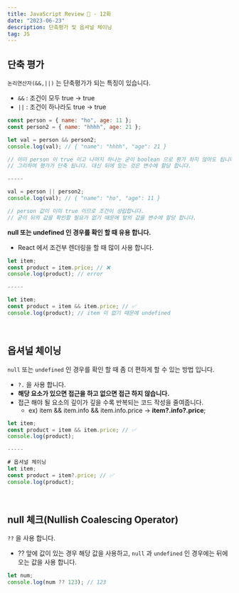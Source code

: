 ```yaml
---
title: JavaScript Review 👀 - 12화
date: "2023-06-23"
description: 단축평가 및 옵셔널 체이닝
tag: JS
---
```


## 단축 평가

`논리연산자(&&,||)` 는 단축평가가 되는 특징이 있습니다.

-   `&&` : 조건이 모두 true → true
-   `||` : 조건이 하나라도 true → true

```js
const person = { name: "ho", age: 11 };
const person2 = { name: "hhhh", age: 21 };

let val = person && person2;
console.log(val); // { "name": "hhhh", "age": 21 }

// 이미 person 이 true 이고 나머지 하나는 굳이 boolean 으로 평가 하지 않아도 됩니다.
// 그리하여 평가가 단축 됩니다. 대신 뒤에 있는 것은 변수에 할당 합니다.

-----

val = person || person2;
console.log(val); // { "name": "ho", "age": 11 }

// person 값이 이미 true 이므로 조건이 성립합니다.
// 굳이 뒤의 값을 확인할 필요가 없기 때문에 앞의 값을 변수에 할당 합니다.
```

**null 또는 undefined 인 경우를 확인 할 때 유용 합니다.**

-   React 에서 조건부 렌더링을 할 때 많이 사용 합니다.

```js
let item;
const product = item.price; // ❌
console.log(product); // error

-----

let item;
const product = item && item.price; // ✅
console.log(product); // item 이 없기 때문에 undefined
```

<br />

## 옵셔널 체이닝

`null` 또는 `undefined` 인 경우를 확인 할 때 좀 더 편하게 할 수 있는 방법 입니다.

-   `?.` 을 사용 합니다.
-   **해당 요소가 있으면 접근을 하고 없으면 접근 하지 않습니다.**
-   접근 해야 될 요소의 깊이가 깊을 수록 반복되는 코드 작성을 줄여줍니다.
    -   ex) item && item.info && item.info.price → **item?.info?.price**;

```js
let item;
const product = item && item.price; // ✅
console.log(product);

-----

# 옵셔널 체이닝
let item;
const product = item?.price; // ✅
console.log(product);
```

<br />

## null 체크(Nullish Coalescing Operator)

`??` 을 사용 합니다.

-   ?? 앞에 값이 있는 경우 해당 값을 사용하고, `null` 과 `undefined` 인 경우에는 뒤에오는 값을 사용 합니다.

```js
let num;
console.log(num ?? 123); // 123
```
